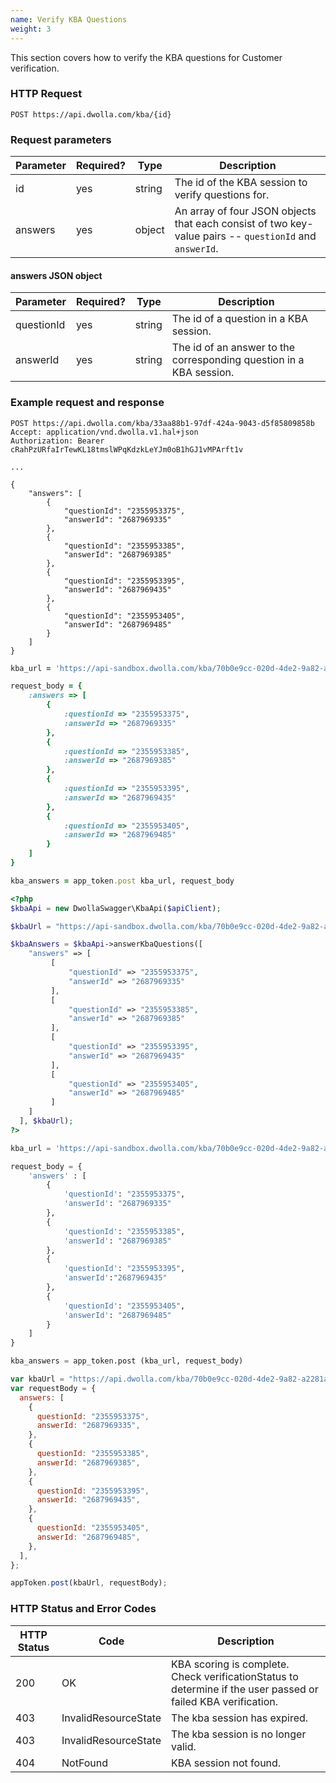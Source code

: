 ```yaml
---
name: Verify KBA Questions
weight: 3
---
```


This section covers how to verify the KBA questions for Customer verification.

### HTTP Request

`POST https://api.dwolla.com/kba/{id}`

### Request parameters

| Parameter | Required? | Type   | Description                                                                                            |
| --------- | --------- | ------ | ------------------------------------------------------------------------------------------------------ |
| id        | yes       | string | The id of the KBA session to verify questions for.                                                     |
| answers   | yes       | object | An array of four JSON objects that each consist of two key-value pairs -- `questionId` and `answerId`. |

#### answers JSON object

| Parameter  | Required? | Type   | Description                                                         |
| ---------- | --------- | ------ | ------------------------------------------------------------------- |
| questionId | yes       | string | The id of a question in a KBA session.                              |
| answerId   | yes       | string | The id of an answer to the corresponding question in a KBA session. |

### Example request and response

```raw
POST https://api.dwolla.com/kba/33aa88b1-97df-424a-9043-d5f85809858b
Accept: application/vnd.dwolla.v1.hal+json
Authorization: Bearer cRahPzURfaIrTewKL18tmslWPqKdzkLeYJm0oB1hGJ1vMPArft1v

...

{
    "answers": [
        {
            "questionId": "2355953375",
            "answerId": "2687969335"
        },
        {
            "questionId": "2355953385",
            "answerId": "2687969385"
        },
        {
            "questionId": "2355953395",
            "answerId": "2687969435"
        },
        {
            "questionId": "2355953405",
            "answerId": "2687969485"
        }
    ]
}
```

```ruby
kba_url = 'https://api-sandbox.dwolla.com/kba/70b0e9cc-020d-4de2-9a82-a2281afa4c31'

request_body = {
    :answers => [
        {
            :questionId => "2355953375",
            :answerId => "2687969335"
        },
        {
            :questionId => "2355953385",
            :answerId => "2687969385"
        },
        {
            :questionId => "2355953395",
            :answerId => "2687969435"
        },
        {
            :questionId => "2355953405",
            :answerId => "2687969485"
        }
    ]
}

kba_answers = app_token.post kba_url, request_body
```

```php
<?php
$kbaApi = new DwollaSwagger\KbaApi($apiClient);

$kbaUrl = "https://api-sandbox.dwolla.com/kba/70b0e9cc-020d-4de2-9a82-a2281afa4c31";

$kbaAnswers = $kbaApi->answerKbaQuestions([
    "answers" => [
         [
             "questionId" => "2355953375",
             "answerId" => "2687969335"
         ],
         [
             "questionId" => "2355953385",
             "answerId" => "2687969385"
         ],
         [
             "questionId" => "2355953395",
             "answerId" => "2687969435"
         ],
         [
             "questionId" => "2355953405",
             "answerId" => "2687969485"
         ]
    ]
  ], $kbaUrl);
?>
```

```python
kba_url = 'https://api-sandbox.dwolla.com/kba/70b0e9cc-020d-4de2-9a82-a2281afa4c31'

request_body = {
    'answers' : [
        {
            'questionId': "2355953375",
            'answerId': "2687969335"
        },
        {
            'questionId': "2355953385",
            'answerId': "2687969385"
        },
        {
            'questionId': "2355953395",
            'answerId':"2687969435"
        },
        {
            'questionId': "2355953405",
            'answerId': "2687969485"
        }
    ]
}

kba_answers = app_token.post (kba_url, request_body)
```

```javascript
var kbaUrl = "https://api.dwolla.com/kba/70b0e9cc-020d-4de2-9a82-a2281afa4c31";
var requestBody = {
  answers: [
    {
      questionId: "2355953375",
      answerId: "2687969335",
    },
    {
      questionId: "2355953385",
      answerId: "2687969385",
    },
    {
      questionId: "2355953395",
      answerId: "2687969435",
    },
    {
      questionId: "2355953405",
      answerId: "2687969485",
    },
  ],
};

appToken.post(kbaUrl, requestBody);
```

### HTTP Status and Error Codes

| HTTP Status | Code                 | Description                                                                                                   |
| ----------- | -------------------- | ------------------------------------------------------------------------------------------------------------- |
| 200         | OK                   | KBA scoring is complete. Check verificationStatus to determine if the user passed or failed KBA verification. |
| 403         | InvalidResourceState | The kba session has expired.                                                                                  |
| 403         | InvalidResourceState | The kba session is no longer valid.                                                                           |
| 404         | NotFound             | KBA session not found.                                                                                        |
